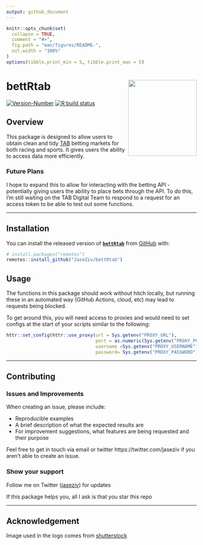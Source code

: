```yaml
---
output: github_document
---
```


<!-- README.md is generated from README.Rmd. Please edit that file -->

```r
knitr::opts_chunk$set(
  collapse = TRUE,
  comment = "#>",
  fig.path = "man/figures/README-",
  out.width = "100%"
)
options(tibble.print_min = 5, tibble.print_max = 5)
```

# bettRtab <img src="man/figures/logo.png" align="right" width="181" height="201"/>

<!-- badges: start -->
[![Version-Number](https://img.shields.io/github/r-package/v/JaseZiv/bettRtab?label=bettRtab (Dev))](https://github.com/JaseZiv/bettRtab/)
[![R build status](https://github.com/JaseZiv/bettRtab/workflows/R-CMD-check/badge.svg)](https://github.com/JaseZiv/bettRtab/actions)
<!-- badges: end -->

## Overview

This package is designed to allow users to obtain clean and tidy [TAB](https://www.tab.com.au/) betting markets for both racing and sports. It gives users the ability to access data more efficiently.


### Future Plans

I hope to expand this to allow for interacting with the betting API - potentially giving users the ability to place bets through the API. To do this, I'm still waiting on the TAB Digital Team to respond to a request for an access token to be able to test out some functions.

***

## Installation


You can install the released version of [**```bettRtab```**](https://github.com/JaseZiv/bettRtab/) from [GitHub](https://github.com/JaseZiv/bettRtab) with:

```r
# install.packages("remotes")
remotes::install_github("JaseZiv/bettRtab")
```


## Usage

The functions in this package should work without hitch locally, but running these in an automated way (GitHub Actions, cloud, etc) may lead to requests being blocked.

To get around this, you will need access to proxies and would need to set configs at the start of your scripts similar to the following:

```r
httr::set_config(httr::use_proxy(url = Sys.getenv("PROXY_URL"),
                                 port = as.numeric(Sys.getenv("PROXY_PORT")),
                                 username =Sys.getenv("PROXY_USERNAME"),
                                 password= Sys.getenv("PROXY_PASSWORD")))


```


***

## Contributing

### Issues and Improvements

When creating an issue, please include:

* Reproducible examples
* A brief description of what the expected results are
* For improvement suggestions, what features are being requested and their purpose 


Feel free to get in touch via email or twitter https://twitter.com/jaseziv if you aren't able to create an issue.


### Show your support
Follow me on Twitter ([jaseziv](https://twitter.com/jaseziv)) for updates

If this package helps you, all I ask is that you star this repo

***


## Acknowledgement

Image used in the logo comes from [shutterstock](https://www.shutterstock.com/search/betting-paper)

